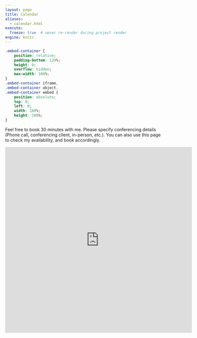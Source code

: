 ```yaml
---
layout: page
title: Calendar
aliases:
  - calendar.html
execute:
  freeze: true  # never re-render during project render
engine: knitr 
---
```


```css
.embed-container {
    position: relative;
    padding-bottom: 129%;
    height: 0;
    overflow: hidden;
    max-width: 100%;
}
.embed-container iframe,
.embed-container object,
.embed-container embed {
    position: absolute;
    top: 0;
    left: 0;
    width: 100%;
    height: 100%;
}
```
Feel free to book 30 minutes with me. Please specify conferencing details (Phone call, conferencing client, in-person, etc.).  You can also use this page to check my availability, and book accordingly.
```{=html}
<!-- Google Calendar Appointment Scheduling begin -->
<iframe src="https://calendar.google.com/calendar/appointments/schedules/AcZssZ2THDzW1Mowg7Di_PrTmYjMRS9UsIqyAjrLIzNM-WOSbeXCeYTXGFB4j538ldKwjw8tnea4A3_1?gv=true" style="border: 0" width="120%" height="600" frameborder="0"></iframe>
<!-- end Google Calendar Appointment Scheduling -->
```



